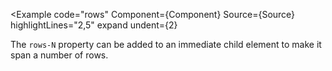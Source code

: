
<Example
  code="rows"
  Component={Component}
  Source={Source}
  highlightLines="2,5"
  expand
  undent={2}
>
  The `rows-N` property can be added to an immediate child element to make it
  span a number of rows.
</Example>
